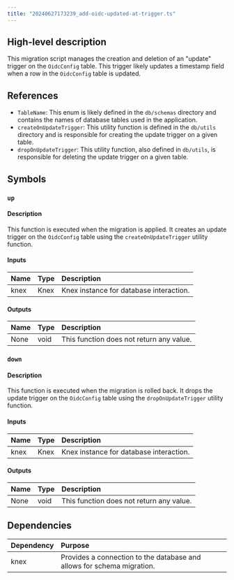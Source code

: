 ```yaml
---
title: "20240627173239_add-oidc-updated-at-trigger.ts"
---
```


## High-level description
This migration script manages the creation and deletion of an "update" trigger on the `OidcConfig` table. This trigger likely updates a timestamp field when a row in the `OidcConfig` table is updated.

## References
- `TableName`: This enum is likely defined in the `db/schemas` directory and contains the names of database tables used in the application.
- `createOnUpdateTrigger`: This utility function is defined in the `db/utils` directory and is responsible for creating the update trigger on a given table.
- `dropOnUpdateTrigger`: This utility function, also defined in `db/utils`, is responsible for deleting the update trigger on a given table.

## Symbols

### `up`
#### Description
This function is executed when the migration is applied. It creates an update trigger on the `OidcConfig` table using the `createOnUpdateTrigger` utility function.

#### Inputs
| Name | Type | Description |
|:-----|:-----|:------------|
| knex | Knex | Knex instance for database interaction. |

#### Outputs
| Name | Type | Description |
|:-----|:-----|:------------|
| None | void | This function does not return any value. |

### `down`
#### Description
This function is executed when the migration is rolled back. It drops the update trigger on the `OidcConfig` table using the `dropOnUpdateTrigger` utility function.

#### Inputs
| Name | Type | Description |
|:-----|:-----|:------------|
| knex | Knex | Knex instance for database interaction. |

#### Outputs
| Name | Type | Description |
|:-----|:-----|:------------|
| None | void | This function does not return any value. |

## Dependencies
| Dependency | Purpose |
|:-----------|:--------|
| knex       | Provides a connection to the database and allows for schema migration. |
